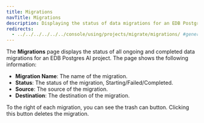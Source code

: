 ```yaml
---
title: Migrations
navTitle: Migrations
description: Displaying the status of data migrations for an EDB Postgres AI project
redirects:
  - ../../../../../../console/using/projects/migrate/migrations/ #generated for docs/hm/release-1.2
---
```


The **Migrations** page displays the status of all ongoing and completed data migrations for an EDB Postgres AI project. The page shows the following information:

- **Migration Name**: The name of the migration.
- **Status**: The status of the migration, Starting/Failed/Completed.
- **Source**: The source of the migration. 
- **Destination**: The destination of the migration.

To the right of each migration, you can see the trash can button. Clicking this button deletes the migration.

